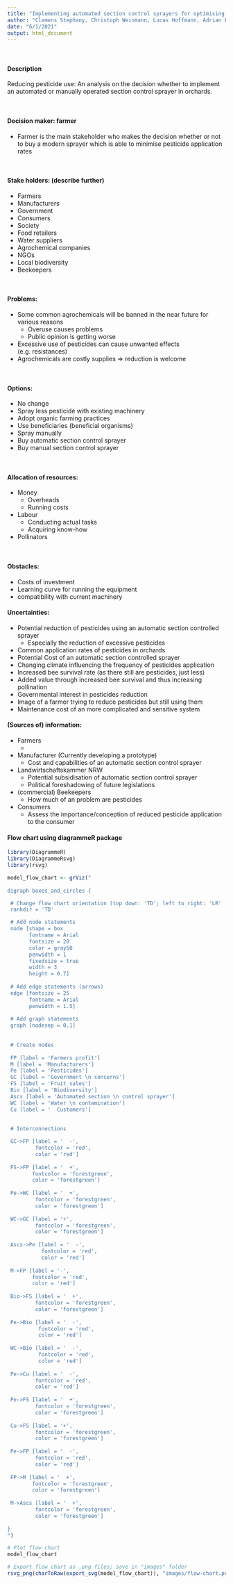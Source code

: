 ```yaml
---
title: "Implementing automated section control sprayers for optimising pesticide application in orchards"
author: "Clemens Stephany, Christoph Weinmann, Lucas Hoffmann, Adrian Fülle, Jasper Hackling"
date: "6/1/2021"
output: html_document
---
```


\ 

#### Description   
Reducing pesticide use: An analysis on the decision whether to implement an automated or manually operated section control sprayer in orchards.

\ 

#### Decision maker: farmer   
* Farmer is the main stakeholder who makes the decision whether or not to buy a modern sprayer which is able to minimise pesticide application rates

\ 

#### Stake holders: (describe further)
* Farmers 
* Manufacturers 
* Government 
* Consumers 
* Society 
* Food retailers 
* Water suppliers 
* Agrochemical companies 
* NGOs 
* Local biodiversity
* Beekeepers

\ 

#### Problems:    
* Some common agrochemicals will be banned in the near future for various reasons
  + Overuse causes problems 
  + Public opinion is getting worse   
* Excessive use of pesticides can cause unwanted effects (e.g. resistances)  
* Agrochemicals are costly supplies $\Rightarrow$ reduction is welcome  

\ 

#### Options:  
* No change 
* Spray less pesticide with existing machinery 
* Adopt organic farming practices 
* Use beneficiaries (beneficial organisms)
* Spray manually 
* Buy automatic section control sprayer
* Buy manual section control sprayer

\ 

#### Allocation of resources:  
* Money
  + Overheads
  + Running costs 
* Labour 
  + Conducting actual tasks 
  + Acquiring know-how
* Pollinators  

\ 

#### Obstacles:  
* Costs of investment
* Learning curve for running the equipment 
* compatibility with current machinery

#### Uncertainties:  
* Potential reduction of pesticides using an automatic section controlled sprayer
  + Especially the reduction of excessive pesticides
* Common application rates of pesticides in orchards
* Potential Cost of an automatic section controlled sprayer
* Changing climate influencing the frequency of pesticides application
* Increased bee survival rate (as there still are pesticides, just less)
* Added value through increased bee survival and thus increasing pollination
* Governmental interest in pesticides reduction
* Image of a farmer trying to reduce pesticides but still using them
* Maintenance cost of an more complicated and sensitive system

#### (Sources of) information:
* Farmers
  + 
* Manufacturer (Currently developing a prototype)
  + Cost and capabilities of an automatic section control sprayer
* Landwirtschaftskammer NRW
  + Potential subsidisation of automatic section control sprayer
  + Political foreshadowing of future legislations
* (commercial) Beekeepers
  + How much of an problem are pesticides
* Consumers
  + Assess the importance/conception of reduced pesticide application to the consumer 


#### Flow chart using diagrammeR package 
```r
library(DiagrammeR)
library(DiagrammeRsvg)
library(rsvg)
```


```r

model_flow_chart <- grViz("
      
digraph boxes_and_circles {

 # Change flow chart orientation (top down: 'TD'; left to right: 'LR' 
 rankdir = 'TD'

 # Add node statements
 node [shape = box
       fontname = Arial
       fontsize = 20 
       color = gray50
       penwidth = 1 
       fixedsize = true 
       width = 3
       height = 0.7]
       
 # Add edge statements (arrows)
 edge [fontsize = 25
       fontname = Arial
       penwidth = 1.5]
       
 # Add graph statements 
 graph [nodesep = 0.1]
        
 
 # Create nodes 
       
 FP [label = 'Farmers profit']
 M [label = 'Manufacturers']
 Pe [label = 'Pesticides']
 GC [label = 'Government \n concerns']
 FS [label = 'Fruit sales']
 Bio [label = 'Biodiversity']
 Ascs [label = 'Automated section \n control sprayer']
 WC [label = 'Water \n contamination']
 Cu [label = '  Customers']
 
 
 # Interconnections 

 GC->FP [label = '  -',
         fontcolor = 'red',
         color = 'red']
         
 FS->FP [label = '  +',
        fontcolor = 'forestgreen',
        color = 'forestgreen']
 
 Pe->WC [label = '  +',
         fontcolor = 'forestgreen',
         color = 'forestgreen']
 
 WC->GC [label = '+',
         fontcolor = 'forestgreen',
         color = 'forestgreen']
 
 Ascs->Pe [label = '  -',
           fontcolor = 'red',
           color = 'red']
           
 M->FP [label = '-',
        fontcolor = 'red',
        color = 'red']
         
 Bio->FS [label = '  +',
         fontcolor = 'forestgreen',
         color = 'forestgreen']
 
 Pe->Bio [label = '  -',
          fontcolor = 'red',
          color = 'red']
         
 WC->Bio [label = '  -',
          fontcolor = 'red',
          color = 'red']
          
 Pe->Cu [label = '  -',
         fontcolor = 'red',
         color = 'red']
         
 Pe->FS [label = '  +',
         fontcolor = 'forestgreen',
         color = 'forestgreen']
        
 Cu->FS [label = '+',
         fontcolor = 'forestgreen',
         color = 'forestgreen']
        
 Pe->FP [label = '  -',
         fontcolor = 'red',
         color = 'red']
         
 FP->M [label = '  +',
        fontcolor = 'forestgreen',
        color = 'forestgreen']
        
 M->Ascs [label = '  +',
         fontcolor = 'forestgreen',
         color = 'forestgreen']
 
}
")

# Plot flow chart 
model_flow_chart

# Export flow chart as .png files; save in "images" folder 
rsvg_png(charToRaw(export_svg(model_flow_chart)), "images/flow-chart.png") 



```



 